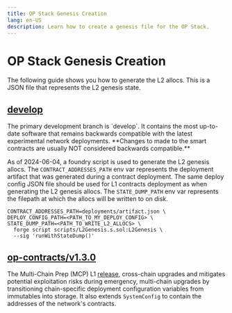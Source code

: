 ```yaml
---
title: OP Stack Genesis Creation
lang: en-US
description: Learn how to create a genesis file for the OP Stack.
---
```



# OP Stack Genesis Creation

The following guide shows you how to generate the L2 allocs. This is a JSON
file that represents the L2 genesis state.

## [develop](https://github.com/ethereum-optimism/optimism/tree/develop)

<Callout type="warning">
  The primary development branch is `develop`. It contains the most up-to-date
  software that remains backwards compatible with the latest experimental
  network deployments. **Changes to made to the smart contracts are usually
  NOT considered backwards compatible.**
</Callout>

As of 2024-06-04, a foundry script is used to generate the L2 genesis allocs.
The `CONTRACT_ADDRESSES_PATH` env var represents the deployment artifact that
was generated during a contract deployment. The same deploy config JSON file
should be used for L1 contracts deployment as when generating the L2 genesis
allocs. The `STATE_DUMP_PATH` env var represents the filepath at which the
allocs will be written to on disk.

```
CONTRACT_ADDRESSES_PATH=deployments/artifact.json \
DEPLOY_CONFIG_PATH=<PATH_TO_MY_DEPLOY_CONFIG> \
STATE_DUMP_PATH=<PATH_TO_WRITE_L2_ALLOCS> \
  forge script scripts/L2Genesis.s.sol:L2Genesis \
  --sig 'runWithStateDump()'
```

## [op-contracts/v1.3.0](https://github.com/ethereum-optimism/optimism/tree/op-contracts/v1.3.0)

The Multi-Chain Prep (MCP) L1 [release](https://github.com/ethereum-optimism/optimism/releases/tag/op-contracts%2Fv1.3.0),
cross-chain upgrades and mitigates potential exploitation risks during
emergency, multi-chain upgrades by transitioning chain-specific deployment
configuration variables from immutables into storage. It also extends
`SystemConfig` to contain the addresses of the network's contracts.
